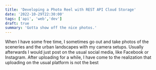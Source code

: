 ```yaml
---
title: 'Developing a Photo Reel with REST API Cloud Storage'
date: '2022-10-29T22:30:00'
tags: ['api', 'web','dev']
draft: true
summary: 'Gotta show off the nice photos.'
---
```


When I have some free time, I sometimes go out and take photos of the sceneries and the urban landscapes with my camera setups. Usually afterwards I would just post on the usual social media, like Facebook or Instagram. After uploading for a while, I have come to the realization that uploading on the usual platform is not the best